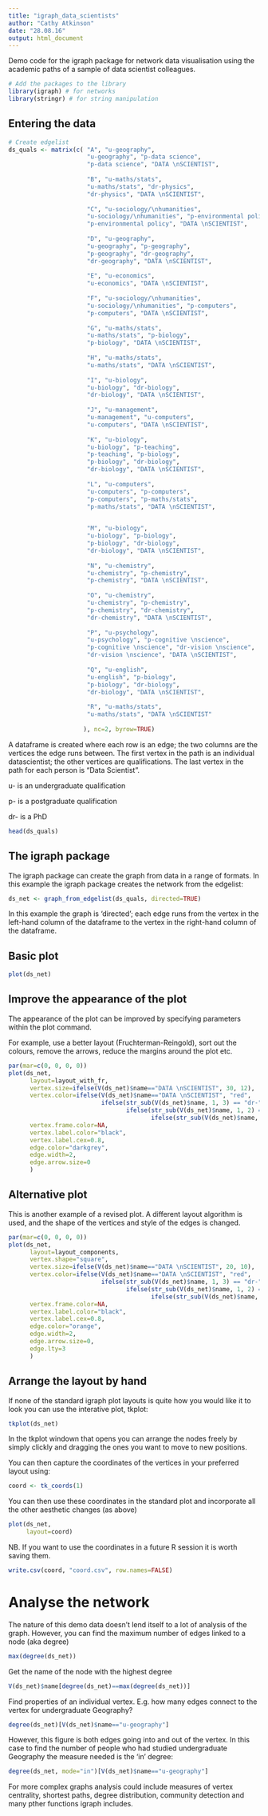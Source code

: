 ---
title: "igraph_data_scientists"
author: "Cathy Atkinson"
date: "28.08.16"
output: html_document
---

Demo code for the igraph package for network data visualisation using the academic paths of a sample of data scientist colleagues.  

```{r setup, include=FALSE}
# Add the packages to the library
library(igraph) # for networks
library(stringr) # for string manipulation
```

## Entering the data

```{R, echo=FALSE}
# Create edgelist
ds_quals <- matrix(c( "A", "u-geography",
                      "u-geography", "p-data science",
                      "p-data science", "DATA \nSCIENTIST",
                      
                      "B", "u-maths/stats",
                      "u-maths/stats", "dr-physics",
                      "dr-physics", "DATA \nSCIENTIST",
                    
                      "C", "u-sociology/\nhumanities", 
                      "u-sociology/\nhumanities", "p-environmental policy",
                      "p-environmental policy", "DATA \nSCIENTIST",
                     
                      "D", "u-geography",
                      "u-geography", "p-geography",
                      "p-geography", "dr-geography",
                      "dr-geography", "DATA \nSCIENTIST",
                     
                      "E", "u-economics",
                      "u-economics", "DATA \nSCIENTIST",
                     
                      "F", "u-sociology/\nhumanities",
                      "u-sociology/\nhumanities", "p-computers",
                      "p-computers", "DATA \nSCIENTIST",
                     
                      "G", "u-maths/stats",
                      "u-maths/stats", "p-biology",
                      "p-biology", "DATA \nSCIENTIST",
                     
                      "H", "u-maths/stats",
                      "u-maths/stats", "DATA \nSCIENTIST",
                     
                      "I", "u-biology",
                      "u-biology", "dr-biology",
                      "dr-biology", "DATA \nSCIENTIST",
                     
                      "J", "u-management",
                      "u-management", "u-computers",
                      "u-computers", "DATA \nSCIENTIST",
                     
                      "K", "u-biology",
                      "u-biology", "p-teaching",
                      "p-teaching", "p-biology",
                      "p-biology", "dr-biology",
                      "dr-biology", "DATA \nSCIENTIST",
                     
                      "L", "u-computers",
                      "u-computers", "p-computers",
                      "p-computers", "p-maths/stats",
                      "p-maths/stats", "DATA \nSCIENTIST",
                     

                      "M", "u-biology",
                      "u-biology", "p-biology",
                      "p-biology", "dr-biology",
                      "dr-biology", "DATA \nSCIENTIST",
                     
                      "N", "u-chemistry",
                      "u-chemistry", "p-chemistry",
                      "p-chemistry", "DATA \nSCIENTIST",
                     
                      "O", "u-chemistry",
                      "u-chemistry", "p-chemistry",
                      "p-chemistry", "dr-chemistry",
                      "dr-chemistry", "DATA \nSCIENTIST",
                     
                      "P", "u-psychology",
                      "u-psychology", "p-cognitive \nscience",
                      "p-cognitive \nscience", "dr-vision \nscience",
                      "dr-vision \nscience", "DATA \nSCIENTIST",
                     
                      "Q", "u-english", 
                      "u-english", "p-biology",
                      "p-biology", "dr-biology",
                      "dr-biology", "DATA \nSCIENTIST",
                     
                      "R", "u-maths/stats",
                      "u-maths/stats", "DATA \nSCIENTIST"
                     
                     ), nc=2, byrow=TRUE)
```

A dataframe is created where each row is an edge; the two columns are the vertices the edge runs between.  The first vertex in the path is an individual datascientist; the other vertices are qualifications.  The last vertex in the path for each person is "Data Scientist".

u- is an undergraduate qualification

p- is a postgraduate qualification 

dr- is a PhD

```{R}
head(ds_quals)
```

## The igraph package 
The igraph package can create the graph from data in a range of formats. In this example the igraph package creates the network from the edgelist: 

```{R}
ds_net <- graph_from_edgelist(ds_quals, directed=TRUE)
```

In this example the graph is 'directed'; each edge runs from the vertex in the left-hand column of the dataframe to the vertex in the right-hand column of the dataframe. 


## Basic plot

```{R}
plot(ds_net)
```

## Improve the appearance of the plot
The appearance of the plot can be improved by specifying parameters within the plot command.

For example, use a better layout (Fruchterman-Reingold), sort out the colours, remove the arrows, reduce the margins around the plot etc.
```{R}
par(mar=c(0, 0, 0, 0))
plot(ds_net,  
      layout=layout_with_fr,
      vertex.size=ifelse(V(ds_net)$name=="DATA \nSCIENTIST", 30, 12), 
      vertex.color=ifelse(V(ds_net)$name=="DATA \nSCIENTIST", "red", 
                          ifelse(str_sub(V(ds_net)$name, 1, 3) == "dr-", "purple",  
                                 ifelse(str_sub(V(ds_net)$name, 1, 2) == "p-", "royalblue",  
                                        ifelse(str_sub(V(ds_net)$name, 1, 2) == "u-", "green", "pink")))), 
      vertex.frame.color=NA, 
      vertex.label.color="black", 
      vertex.label.cex=0.8, 
      edge.color="darkgrey", 
      edge.width=2,
      edge.arrow.size=0
      ) 
```

## Alternative plot
This is another example of a revised plot.  A different layout algorithm is used, and the shape of the vertices and style of the edges is changed. 

```{R}
par(mar=c(0, 0, 0, 0))
plot(ds_net,  
      layout=layout_components,
      vertex.shape="square",
      vertex.size=ifelse(V(ds_net)$name=="DATA \nSCIENTIST", 20, 10), 
      vertex.color=ifelse(V(ds_net)$name=="DATA \nSCIENTIST", "red", 
                          ifelse(str_sub(V(ds_net)$name, 1, 3) == "dr-", "purple",  
                                 ifelse(str_sub(V(ds_net)$name, 1, 2) == "p-", "royalblue",  
                                        ifelse(str_sub(V(ds_net)$name, 1, 2) == "u-", "green", "pink")))), 
      vertex.frame.color=NA, 
      vertex.label.color="black", 
      vertex.label.cex=0.8, 
      edge.color="orange", 
      edge.width=2,
      edge.arrow.size=0,
      edge.lty=3
      ) 
```

## Arrange the layout by hand

If none of the standard igraph plot layouts is quite how you would like it to look you can use the interative plot, tkplot:

```{R, eval=FALSE}
tkplot(ds_net)

```

In the tkplot windown that opens you can arrange the nodes freely by simply clickly and dragging the ones you want to move to new positions.

You can then capture the coordinates of the vertices in your preferred layout using:

```{R, eval=FALSE}
coord <- tk_coords(1)
```

You can then use these coordinates in the standard plot and incorporate all the other aesthetic changes (as above)

```{R, eval=FALSE}
plot(ds_net, 
     layout=coord)
```


NB. If you want to use the coordinates in a future R session it is worth saving them.
```{R, eval=FALSE}
write.csv(coord, "coord.csv", row.names=FALSE)
```


# Analyse the network

The nature of this demo data doesn't lend itself to a lot of analysis of the graph.  However, you can find the maximum number of edges linked to a node (aka degree)
```{R}
max(degree(ds_net))
```

Get the name of the node with the highest degree 
```{R}
V(ds_net)$name[degree(ds_net)==max(degree(ds_net))]
```

Find properties of an individual vertex.  E.g. how many edges connect to the vertex for undergraduate Geography?

```{R}
degree(ds_net)[V(ds_net)$name=="u-geography"]
```

However, this figure is both edges going into and out of the vertex.  In this case to find the number of people who had studied undergraduate Geography the measure needed is the 'in' degree:

```{R}
degree(ds_net, mode="in")[V(ds_net)$name=="u-geography"]
```

For more complex graphs analysis could include measures of vertex centrality, shortest paths, degree distribution, community detection and many pther functions igraph includes.
